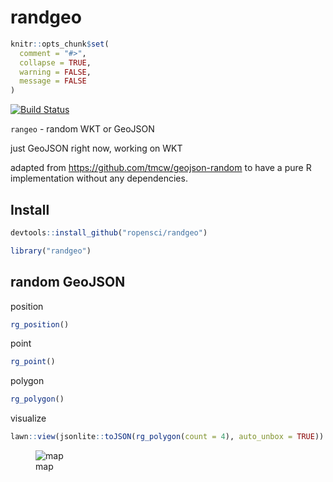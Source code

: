 randgeo
=======

```r
knitr::opts_chunk$set(
  comment = "#>",
  collapse = TRUE,
  warning = FALSE,
  message = FALSE
)
```

[![Build Status](https://travis-ci.org/ropensci/randgeo.svg?branch=master)](https://travis-ci.org/ropensci/randgeo)

`rangeo` - random WKT or GeoJSON

just GeoJSON right now, working on WKT

adapted from <https://github.com/tmcw/geojson-random> to have a pure R
implementation without any dependencies.

## Install

```r
devtools::install_github("ropensci/randgeo")
```

```r
library("randgeo")
```

## random GeoJSON

position

```r
rg_position()
```

point

```r
rg_point()
```

polygon

```r
rg_polygon()
```

visualize

```r
lawn::view(jsonlite::toJSON(rg_polygon(count = 4), auto_unbox = TRUE))
```

![map](inst/img/plot.png)

